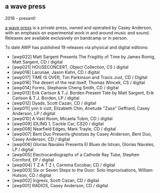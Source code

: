 ## a wave press
2016 - present!

<Cover src="AWP-LOGO.jpg" />

[a wave press](https://awavepress.com/) is a private press, owned and operated by Casey Anderson, with an emphasis on experimental work in and around music and sound. Releases are available exclusively on bandcamp or in person.

To date AWP has published 19 releases via physical and digital editions:

* [awp022] Matt Sargent Presents The Fragility of Time by James Romig, Matt Sargent, CD / digital
* [awp021] HOUSECONCERT, Object Collection, CS / digital
* [awp018] Lacunae, Jason Kahn, CD / digital
* [awp017] TIME IS OVER, Tim Parkinson and Travis Just, CD / Digital
* [awp016] The desert of the real itself, Thomas Wincek, CS / digital
* [awp014] Forms, Stephanie Cheng Smith, CD / digital
* [awp013] Erik Carlson & T.J. Borden Present Tide by Matt Sargent, Erik Carlson & T.J. Borden, LP / digital
* [awp012] Dyads, Scott Cazan, CD / digital
* [awp011] yon ti vizit, Elizabeth Chin, Anetude "Zaza" Geffrard, Casey Anderson, LP / digital
* [awp010] A Vast Room, Micaela Tobin, CD / digital
* [awp009] IDLING 1, Cackle Car, CS20 / digital
* [awp008] Nearfield Edges, Mark Trayle, CD / digital
* [awp007] Bent Duo Presents ghostses by Casey Anderson, Bent Duo, Casey Anderson, CD / digital
* [awp006] Glorias Navales Presenta El Blues de Istvan, Glorias Navales, LP / digital
* [awp005] Electrocardiographs of a Cathode Ray Tube, Stephen Cornford, EP / digital
* [awp004] T Z A T Z I, Carmina Escobar, CD / digital
* [awp003] Six or Seven Steps to the Door: Solo Improvisations, William Hutson, CD / digital
* [awp002] Ingress, Scott Cazan, CD / digital
* [awp001] RADIOS, Casey Anderson, CD / digital
